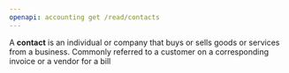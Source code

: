 ```yaml
---
openapi: accounting get /read/contacts
---
```


A **contact** is an individual or company that buys or sells goods or services from a business. Commonly referred to a customer on a corresponding invoice or a vendor for a bill
